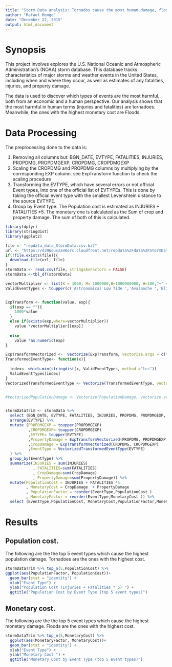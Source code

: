 ```yaml
---
title: "Storm Data analysis: Tornados cause the most human damage, floods the most monetary damage"
author: "Rafael Monge"
date: "December 22, 2015"
output: html_document
---
```


#  Synopsis 

This project involves explores the U.S. National Oceanic and Atmospheric Administration's (NOAA) storm database. This database tracks characteristics of major storms and weather events in the United States, including when and where they occur, as well as estimates of any fatalities, injuries, and property damage.

The data is used to discover which types of events are the most harmful, both from an economic and a human perspective. Our analysis shows that the most harmful in human terms (injuries and fatalities) are tornadoes. Meanwhile, the ones with the highest monetary cost are Floods.

# Data Processing

The preprocessing done to the data is:

1. Removing all columns but: BGN_DATE, EVTYPE, FATALITIES, INJURIES, PROPDMG, PROPDMGEXP, CROPDMG, CROPDMGEXP
2. Scaling  the CROPDMG and PROPDMG columns by multiplying by the corresponding EXP column. see ExpTransform function to check the scaling procedure
3. Transforming the  EVTYPE, which have several errors or not official Event types,  into one of the official list of EVTYPEs.  This is done by taking the official event type with the smallest Levenshtein distance to the source EVTYPE.
4. Group by Event type. The Population cost is estimated as INJURIES + FATALITIES *5. The monetary one is calculated as the Sum of crop and property damage. The sum of both of this is calculated.

```r
library(dplyr)
library(stringdist)
library(ggplot2)
```

```r
file <- "repdata_data_StormData.csv.bz2"
url <- "https://d396qusza40orc.cloudfront.net/repdata%2Fdata%2FStormData.csv.bz2"
if(!file.exists(file)){
  download.file(url, file)
}
stormData <- read.csv(file, stringsAsFactors = FALSE)
stormData <-tbl_df(stormData)

vectorMultiplier <- list(K = 1000, M= 1000000,B=1000000000, H=100,"+" = 100, "-" = 1, "?" = 1, "0" = 1)
ValidEventTypes <- toupper(c('Astronomical Low Tide ','Avalanche ','Blizzard ','Coastal Flood','Cold/Wind Chill ','Debris Flow','Dense Fog','Dense Smoke ','Drought ','Dust Devil ','Dust Storm ','cessive Heat ','Extreme Cold/Wind Chill','Flash Flood','Flood ','Freezing Fog','Frost/Freeze','Funnel Cloud','Hail ','Heat ','Heavy Rain','Heavy Snow','High Surf','High Wind','Hurricane/Typhoon','Ice Storm ','Lakeshore Flood','Lake-Effect Snow','Lightning ','Marine Hail ','Marine High Wind ','Marine Strong Wind','Marine Thunderstorm Wind','Rip Current ','Seiche ','Sleet ','Storm Surge/Tide','Strong Wind','Thunderstorm Wind','Tornado ','Tropical Depression ','Tropical Storm','Tsunami ','Volcanic Ash','Waterspout ','Wildfire ','Winter Storm ','Winter Weather'))


ExpTransform <- function(value, exp){
  if(exp == ""){
    1000*value
  }
  else if(exists(exp,where=vectorMultiplier))
    value *vectorMultiplier[[exp]]
  
  else
    value *as.numeric(exp)
}

ExpTransformVectorized <-  Vectorize(ExpTransform, vectorize.args = c("value", "exp"))
TransformedEventType<- function(x){
  
  index<- which.min(stringdist(x, ValidEventTypes, method ="lcs"))
  ValidEventTypes[index]
}
VectorizedTransformedEventType <- Vectorize(TransformedEventType, vectorize.args = c("x"))


#VectorizedPopulationDamage <- Vectorize(PopulationDamage, vectorize.args = c("injuries", "fatalities"))


stormDataTrim <- stormData %>%
  select (BGN_DATE, EVTYPE, FATALITIES, INJURIES, PROPDMG, PROPDMGEXP, CROPDMG, CROPDMGEXP) %>%
  arrange(EVTYPE) %>%
  mutate (PROPDMGEXP = toupper(PROPDMGEXP)
          ,CROPDMGEXP= toupper(CROPDMGEXP)
          ,EVTYPE= toupper(EVTYPE)
          ,PropertyDamage = ExpTransformVectorized(PROPDMG, PROPDMGEXP)
          ,CropDamage = ExpTransformVectorized(CROPDMG, CROPDMGEXP)
          ,EventType = VectorizedTransformedEventType(EVTYPE)
  ) %>%
  group_by(EventType) %>%
  summarize(INJURIES = sum(INJURIES)
            , FATALITIES=sum(FATALITIES)
            , CropDamage=sum(CropDamage)
            , PropertyDamage=sum(PropertyDamage)) %>%
  mutate(PopulationCost = INJURIES + FATALITIES *5
         , MonetaryCost = CropDamage  + PropertyDamage
         , PopulationFactor = reorder(EventType,PopulationCost )
         , MonetaryFactor = reorder(EventType,MonetaryCost )) %>%
  select (EventType,PopulationCost, MonetaryCost,PopulationFactor,MonetaryFactor )
```
# Results

## Population cost.

The following are the the top 5 event types which cause the highest population damage. Tornadoes are the ones with the highest cost.
```r
stormDataTrim %>% top_n(5,PopulationCost) %>%
ggplot(aes(PopulationFactor, PopulationCost))+
  geom_bar(stat = "identity") +
  xlab("Event Type") +
  ylab("Population Cost (Injuries + Fatalities * 5) ") +
  ggtitle("Population Cost by Event Type (top 5 event types)")
```


## Monetary cost.

The following are the the top 5 event types which cause the highest monetary damage. Floods are the ones with the highest cost.
```r
stormDataTrim %>% top_n(5,MonetaryCost) %>%
  ggplot(aes(MonetaryFactor, MonetaryCost))+
  geom_bar(stat = "identity") +
  xlab("Event Type") +
  ylab("Monetary Cost ") +
  ggtitle("Monetary Cost by Event Type (top 5 event types)")

```

